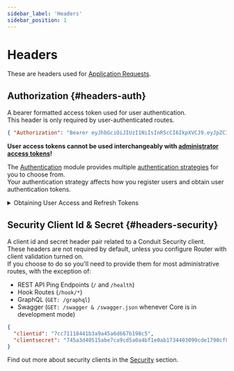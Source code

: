 ```yaml
---
sidebar_label: 'Headers'
sidebar_position: 1
---
```


# Headers


These are headers used for [Application Requests](./router.mdx#request-types-app).<br />

## Authorization {#headers-auth}

A bearer formatted access token used for user authentication.<br />
This header is only required by user-authenticated routes.

``` json title="Example"
{ "Authorization": "Bearer eyJhbGciOiJIUzI1NiIsInR5cCI6IkpXVCJ9.eyJpZCI6IjYyNDE5ODM0ZmMwZGFiMGVhZjA1ZjVjZSIsImlhdCI6MTY0ODQ2NjA3OSwiZXhwIjoxNzM0ODY2MDc5fQ.mDlETjM2y0hahbhJy_cKRmNM5X4wFigqoWw9j7QzO6E" }
```

[//]: # (TODO: Fix this docusaurus indexing mess where browser url determines level of path, hitting same link from /some/doc/page and /some/doc/page/ produces different results)
**User access tokens cannot be used interchangeably with [administrator access tokens](../../administration/#headers-auth)!**

The [Authentication](../authentication) module provides multiple [authentication strategies](../authentication/strategies) for you to choose from.<br />
Your authentication strategy affects how you register users and obtain user authentication tokens.

<!-- TODO: Elaborate on Access/Refresh tokens, expiry, security client coupleing etc ??? -->

<details>
  <summary>Obtaining User Access and Refresh Tokens</summary>

  Out of the box, Conduit's Authentication module utilizes <a href="../authentication/strategies#local">Local Authentication</a> in order to provide you with a simple,
  yet extendable, strategy that's capable of functioning without further configuration.

  <a href="../authentication/tutorials/local">Read up on how to make use of the Local Authentication strategy in order to create your users and generate authentication tokens.</a>

</details>

## Security Client Id & Secret {#headers-security}

A client id and secret header pair related to a Conduit Security client.<br />
These headers are not required by default, unless you configure Router with client validation turned on.<br />
If you choose to do so you'll need to provide them for most administrative routes, with the exception of:

- REST API Ping Endpoints (`/` and `/health`)
- Hook Routes (`/hook/*`)
- GraphQL (`GET: /graphql`)
- Swagger (`GET: /swagger & /swagger.json` whenever Core is in development mode)

``` json title="Example"
{
  "clientid": "7cc71118441b3a9a45a6d667b198c5",
  "clientsecret": "745a3d40515abe7ca9cd5a0a4bf1e0ab1734403099cde1790cf8776cd8d50b654a5c419ad7b6fa380cc6b3f945a426465c80a2673667e669922f4fbf88489a99"
}
```

Find out more about security clients in the [Security](./security) section.
